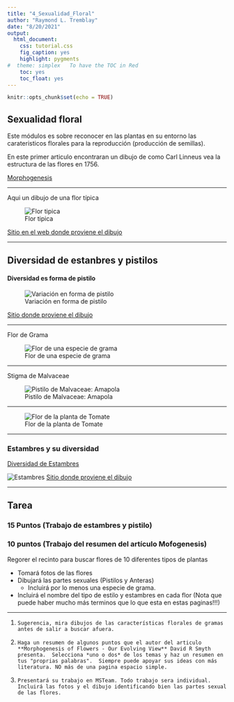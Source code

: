 ```yaml
---
title: "4_Sexualidad_Floral"
author: "Raymond L. Tremblay"
date: "8/20/2021"
output:
  html_document:
    css: tutorial.css
    fig_caption: yes
    highlight: pygments
#  theme: simplex   To have the TOC in Red
    toc: yes
    toc_float: yes
---
```


```r
knitr::opts_chunk$set(echo = TRUE)
```


## Sexualidad floral

Este módulos es sobre reconocer en las plantas en su entorno las carateristicos florales para la reproducción (producción de semillas).


En este primer articulo encontraran un dibujo de como Carl Linneus vea la estructura de las flores en 1756.  

[Morphogenesis](PDF/Morphogenesis_of_Flowers--Our_Evolving_View.pdf)

***



Aqui un dibujo de una flor típica

![Flor tipica](Graficos/Flor_Tipica.jpg)

####### [Sitio en el web donde proviene el dibujo](https://www.google.ca/imgres?imgurl=https://letstalkscience.ca/sites/default/files/2020-06/parts_of_a_flower.png&imgrefurl=https://letstalkscience.ca/educational-resources/backgrounders/plant-reproduction&tbnid=B4pFmAATg73AvM&vet=1&docid=JdWAJpcEHHQvgM&w=1013&h=551&hl=en-ca&source=sh/x/im)





***



## Diversidad de estanbres y pistilos

#### Diversidad es forma de pistilo


![Variación en forma de pistilo](Graficos/Style_and_stigma_shape.png)


[Sitio donde proviene el dibujo](https://en.wikipedia.org/wiki/Stigma_(botany))

****



Flor de Grama

![Flor de una especie de grama](Graficos/Grass_flower.png)

****

Stigma de Malvaceae


![Pistilo de Malvaceae: Amapola](Graficos/hibiscus-pistil.jpeg)

***

![Flor de la planta de Tomate](Graficos/Tomato_flower.jpeg)

*** 
 
### Estambres y su diversidad


[Diversidad de Estambres](https://www.sciencedirect.com/topics/agricultural-and-biological-sciences/stamen)
 

![Estambres](Graficos/Stamens_Diversity.jpg)
[Sitio donde proviene el dibujo](https://www.sciencedirect.com/topics/pharmacology-toxicology-and-pharmaceutical-science/primulaceae)


***

## Tarea
### 15 Puntos (Trabajo de estambres y pistilo)
### 10 puntos (Trabajo del resumen del artículo Mofogenesis)


Regorer el recinto para buscar flores de 10 diferentes tipos de plantas

 - Tomará fotos de las flores
 - Dibujará las partes sexuales (Pistilos y Anteras)
    -  Incluirá por lo menos una especie de grama.
 - Incluirá el nombre del tipo de estilo y estambres en cada flor (Nota que puede haber mucho más terminos que lo que esta en estas paginas!!!)
  

***  
    
1.     Sugerencia, mira dibujos de las características florales de gramas antes de salir a buscar afuera.      
    
2.     Haga un resumen de algunos puntos que el autor del articulo **Morphogenesis of Flowers - Our Evolving View** David R Smyth presenta.  Selecciona *uno o dos* de los temas y haz un resumen en tus "proprias palabras".  Siempre puede apoyar sus ideas con más literatura. NO más de una pagina espacio simple.   

3.     Presentará su trabajo en MSTeam. Todo trabajo sera individual. Incluirá las fotos y el dibujo identificando bien las partes sexual de las flores. 


    